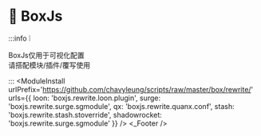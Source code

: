 
# 🧰 BoxJs
:::info ❕

BoxJs仅用于可视化配置  
请搭配模块/插件/覆写使用  

:::
<ModuleInstall
  urlPrefix='https://github.com/chavyleung/scripts/raw/master/box/rewrite/'
  urls={{
    loon: 'boxjs.rewrite.loon.plugin',
    surge: 'boxjs.rewrite.surge.sgmodule',
    qx: 'boxjs.rewrite.quanx.conf',
    stash: 'boxjs.rewrite.stash.stoverride',
    shadowrocket: 'boxjs.rewrite.surge.sgmodule'
  }}
/>
<BoxJs />
<_Footer />
